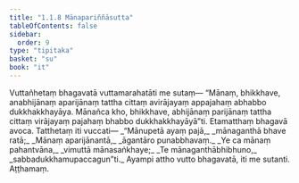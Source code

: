 ```yaml
---
title: "1.1.8 Mānapariññāsutta"
tableOfContents: false
sidebar:
  order: 9
type: "tipitaka"
basket: "su"
book: "it"
---
```



<DynamicBreadcrumb />

<Division number="8" book="it">

<Paragraph number="37" book="it">
Vuttañhetaṃ bhagavatā vuttamarahatāti me sutaṃ—
</Paragraph>

<Paragraph number="38" book="it">
“Mānaṃ, bhikkhave, anabhijānaṃ aparijānaṃ tattha cittaṃ avirājayaṃ appajahaṃ abhabbo dukkhakkhayāya. Mānañca kho, bhikkhave, abhijānaṃ parijānaṃ tattha cittaṃ virājayaṃ pajahaṃ bhabbo dukkhakkhayāyā”ti. Etamatthaṃ bhagavā avoca. Tatthetaṃ iti vuccati—
</Paragraph>

<Paragraph number="39" type="verses" book="it">
_“Mānupetā ayaṃ pajā,_  
_mānaganthā bhave ratā;_  
_Mānaṃ aparijānantā,_  
_āgantāro punabbhavaṃ._  

</Paragraph>

<Paragraph number="40" type="verses" book="it">
_Ye ca mānaṃ pahantvāna,_  
_vimuttā mānasaṅkhaye;_  
_Te mānaganthābhibhuno,_  
_sabbadukkhamupaccagun”ti._  

</Paragraph>

<Paragraph number="41" book="it">
Ayampi attho vutto bhagavatā, iti me sutanti.

</Paragraph>
</Division>

<Paragraph number="42" type="center" book="it">
Aṭṭhamaṃ.
</Paragraph>